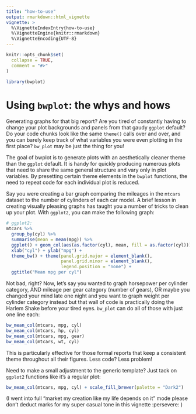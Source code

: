 ```yaml
---
title: "how-to-use"
output: rmarkdown::html_vignette
vignette: >
  %\VignetteIndexEntry{how-to-use}
  %\VignetteEngine{knitr::rmarkdown}
  %\VignetteEncoding{UTF-8}
---
```


```r
knitr::opts_chunk$set(
  collapse = TRUE,
  comment = "#>"
)
```

```r
library(bwplot)
```

# Using `bwplot`: the whys and hows

Generating graphs for that big report? Are you tired of constantly having to change your plot backgrounds and panels from that gaudy `ggplot` default? Do your code chunks look like the same `theme()` calls over and over, and you can barely keep track of what variables you were even plotting in the first place? `bw_plot` may be just the thing for you!

The goal of bwplot is to generate plots with an aesthetically cleaner theme than the `ggplot` default. It is handy for quickly producing numerous plots that need to share the same general structure and vary only in plot variables. By presetting certain theme elements in the `bwplot` functions, the need to repeat code for each individual plot is reduced.

Say you were creating a bar graph comparing the mileages in the `mtcars` dataset to the number of cylinders of each car model. A brief lesson in creating visually pleasing graphs has taught you a number of tricks to clean up your plot. With `ggplot2`, you can make the following graph:

```r
# ggplot2:
mtcars %>%
  group_by(cyl) %>%
  summarise(mean = mean(mpg)) %>%
  ggplot() + geom_col(aes(as.factor(cyl), mean, fill = as.factor(cyl))) +
  xlab("cyl") + ylab("mpg") +
  theme_bw() + theme(panel.grid.major = element_blank(),
                     panel.grid.minor = element_blank(),
                     legend.position = "none") +
  ggtitle("Mean mpg per cyl")
```

Not bad, right? Now, let's say you wanted to graph horsepower per cylinder category, AND mileage per gear category (number of gears), OR maybe you changed your mind late one night and you want to graph weight per cylinder category instead but that wall of code is practically doing the Harlem Shake before your tired eyes. `bw_plot` can do all of those with just one line each:

```r
bw_mean_col(mtcars, mpg, cyl)
bw_mean_col(mtcars, hp, cyl)
bw_mean_col(mtcars, mpg, gear)
bw_mean_col(mtcars, wt, cyl)
```

This is particularly effective for those formal reports that keep a consistent theme throughout all their figures. Less code? Less problem! 

Need to make a small adjustment to the generic template? Just tack on `ggplot2` functions like it's a regular plot:

```r
bw_mean_col(mtcars, mpg, cyl) + scale_fill_brewer(palette = "Dark2")
```



(I went into full "market my creation like my life depends on it" mode please don't deduct marks for my super casual tone in this vignette :persevere: )
